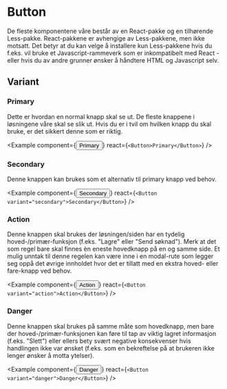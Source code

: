 
# Button

De fleste komponentene våre består av en React-pakke og en tilhørende Less-pakke. React-pakkene er avhengige av Less-pakkene, men ikke motsatt. Det betyr at du kan velge å installere kun Less-pakkene hvis du f.eks. vil bruke et Javascript-rammeverk som er inkompatibelt med React - eller hvis du av andre grunner ønsker å håndtere HTML og Javascript selv.

## Variant

### Primary

Dette er hvordan en normal knapp skal se ut. De fleste knappene i løsningene våre skal se slik ut. Hvis du er i tvil om hvilken knapp du skal bruke, er det sikkert denne som er riktig.

<Example
  component={<Button>Primary</Button>}
  react={`<Button>Primary</Button>`}
/>

### Secondary

Denne knappen kan brukes som et alternativ til primary knapp ved behov.

<Example
  component={<Button variant="secondary">Secondary</Button>}
  react={`<Button variant="secondary">Secondary</Button>`}
/>

### Action

Denne knappen skal brukes der løsningen/siden har en tydelig hoved-/primær-funksjon (f.eks. "Lagre" eller "Send søknad"). Merk at det som regel bare skal finnes èn eneste hovedknapp på en og samme side. Et mulig unntak til denne regelen kan være inne i en modal-rute som legger seg oppå det øvrige innholdet hvor det er tillatt med en ekstra hoved- eller fare-knapp ved behov.

<Example
  component={<Button variant="action">Action</Button>}
  react={`<Button variant="action">Action</Button>`}
/>

### Danger

Denne knappen skal brukes på samme måte som hovedknapp, men bare der hoved-/primær-funksjonen kan føre til tap av viktig lagret informasjon (f.eks. "Slett") eller ellers bety svært negative konsekvenser hvis handlingen ikke var ønsket (f.eks. som en bekreftelse på at brukeren ikke lenger ønsker å motta ytelser).

<Example
  component={<Button variant="danger">Danger</Button>}
  react={`<Button variant="danger">Danger</Button>`}
/>

